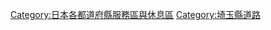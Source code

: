 {{日本行政區劃分類導航|服務區與休息區}}

[[Category:日本各都道府縣服務區與休息區|Category:日本各都道府縣服務區與休息區]]
[[Category:埼玉縣道路|Category:埼玉縣道路]]
